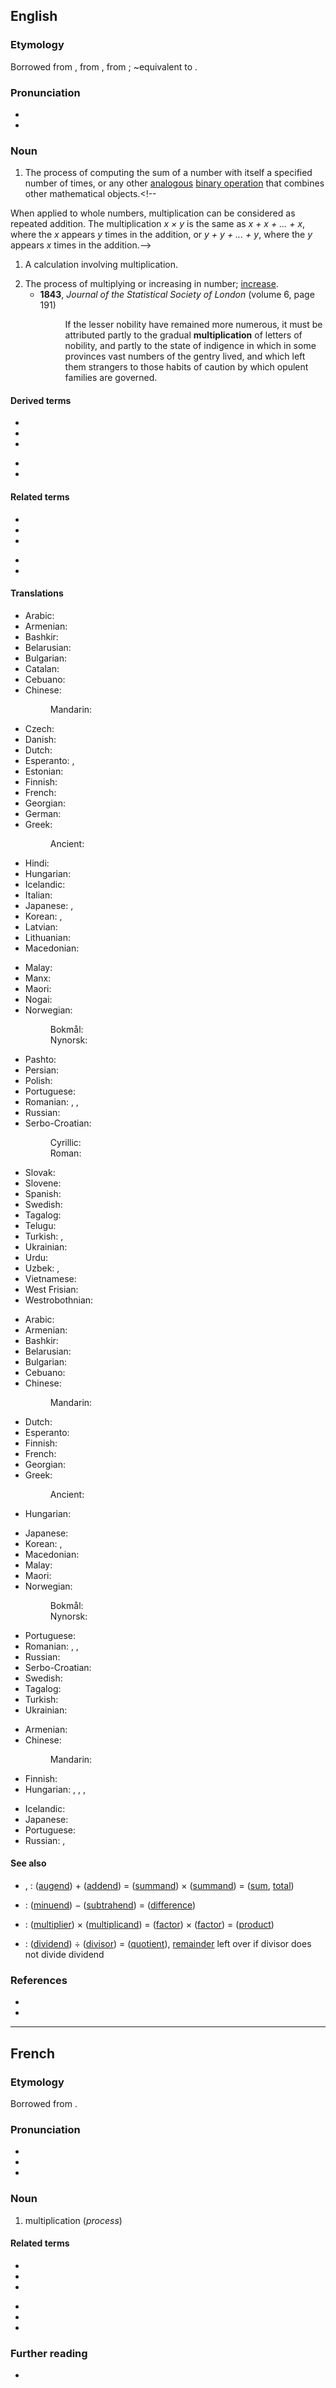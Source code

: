 ==English==
{{wikipedia}}

===Etymology===
Borrowed from {{bor|en|frm|-}}, from {{der|en|fro|multiplicacion}}, from {{der|en|la|multiplicatio|multiplicatio, multiplicationem}}; ~equivalent to {{suffix|en|multiplicate|ion}}.

===Pronunciation===
* {{IPA|en|/ˌmʌltɪplɪˈkeɪʃən/}}
* {{rhymes|en|eɪʃən}}

===Noun===
{{en-noun|~}}

# {{lb|en|uncountable|arithmetic}} The process of computing the sum of a number with itself a specified number of times, or any other [[analogous]] [[binary operation]] that combines other mathematical objects.<!--
When applied to whole numbers, multiplication can be considered as repeated addition. The multiplication ''x &times; y'' is the same as ''x + x + ... + x'', where the ''x'' appears ''y'' times in the addition, or ''y + y + ... + y'', where the ''y'' appears ''x'' times in the addition.-->
# {{lb|en|countable|arithmetic}} A calculation involving multiplication.
# The process of multiplying or increasing in number; [[increase]].
#* '''1843''', ''Journal of the Statistical Society of London'' (volume 6, page 191)
#*: If the lesser nobility have remained more numerous, it must be attributed partly to the gradual '''multiplication''' of letters of nobility, and partly to the state of indigence in which in some provinces vast numbers of the gentry lived, and which left them strangers to those habits of caution by which opulent families are governed.

====Derived terms====
{{der-top}}
* {{l|en|cross-multiplication}}
* {{l|en|demultiplication}}
* {{l|en|multiplication sign}}
{{der-mid}}
* {{l|en|multiplication table}}
* {{l|en|scalar multiplication}}
{{der-bottom}}

====Related terms====
{{rel-top}}
* {{l|en|multi-}}
* {{l|en|multiplicand}}
* {{l|en|multiplicative}}
{{rel-mid}}
* {{l|en|multiplicity}}
* {{l|en|multiply}}
{{rel-bottom}}

====Translations====
{{trans-top|process}}
* Arabic: {{t+|ar|ضَرْب|m}}
* Armenian: {{t+|hy|բազմապատկում}}
* Bashkir: {{t|ba|ҡабатлау|sc=Cyrl}}
* Belarusian: {{t|be|мно́жанне|n}}
* Bulgarian: {{t+|bg|умноже́ние|n}}
* Catalan: {{t+|ca|multiplicació|f}}
* Cebuano: {{t|ceb|pagpilo-pilo}}
* Chinese:
*: Mandarin: {{t+|cmn|乘法|tr=chéngfǎ}}
* Czech: {{t+|cs|násobení|n}}
* Danish: {{t+|da|multiplikation|c}}
* Dutch: {{t+|nl|vermenigvuldigen|n}}
* Esperanto: {{t|eo|multiplikado}}, {{t|eo|multipliko}}
* Estonian: {{t|et|korrutamine}}
* Finnish: {{t+|fi|kertolasku}}
* French: {{t+|fr|multiplication|f}}
* Georgian: {{t|ka|გამრავლება}}
* German: {{t+|de|Multiplikation|f}}
* Greek: {{t+|el|πολλαπλασιασμός|m}}
*: Ancient: {{t|grc|πολλαπλασιασμός|m}}
* Hindi: {{t+|hi|गुणा|m}}
* Hungarian: {{t+|hu|szorzás}}
* Icelandic: {{t+|is|margföldun|f}}
* Italian: {{t+|it|moltiplicazione|f}}
* Japanese: {{t+|ja|掛け算|tr=かけざん, kakezan}}, {{t|ja|乗法|tr=じょうほう, jōhō}}
* Korean: {{t+|ko|곱셈}}, {{t+|ko|승법}}
* Latvian: {{t|lv|reizināšana|f}}
* Lithuanian: {{t+|lt|daugyba|f}}
* Macedonian: {{t|mk|множење|n}}
{{trans-mid}}
* Malay: {{t|ms|pendaraban}}
* Manx: {{t|gv|yl-raghey|m}}
* Maori: {{t|mi|whakareanga}}
* Nogai: {{t|nog|керелев}}
* Norwegian:
*: Bokmål: {{t+|nb|multiplikasjon|m}}
*: Nynorsk: {{t|nn|multiplikasjon|m}}
* Pashto: {{t+|ps|ضرب|m|tr=zarb}}
* Persian: {{t+|fa|ضرب|tr=zarb}}
* Polish: {{t+|pl|mnożenie|n}}
* Portuguese: {{t+|pt|multiplicação|f}}
* Romanian: {{t+|ro|multiplicare|f}}, {{t+|ro|înmulțire}}, {{t+|ro|multiplicație|f}}
* Russian: {{t+|ru|умноже́ние|n}}
* Serbo-Croatian:
*: Cyrillic: {{t|sh|мно̀же̄ње|n}}
*: Roman: {{t+|sh|mnòžēnje|n}}
* Slovak: {{t|sk|násobenie|n}}
* Slovene: {{t|sl|množenje|n}}
* Spanish: {{t+|es|multiplicación|f}}
* Swedish: {{t+|sv|multiplikation|c}}
* Tagalog: {{t|tl|palaramihan}}
* Telugu: {{t+|te|గుణకారము}}
* Turkish: {{t+|tr|çarpma}}, {{t|tr|çarpma işlemi}}
* Ukrainian: {{t|uk|мно́ження|n}}
* Urdu: {{t|ur|ضرب|tr=zarb}}
* Uzbek: {{t+|uz|koʻpaytirish}}, {{t+|uz|koʻpaytirish}}
* Vietnamese: {{t+|vi|phép nhân}}
* West Frisian: {{t|fy|fermannichfâldiging}}
* Westrobothnian: {{t|gmq-bot|gaang|f}}
{{trans-bottom}}

{{trans-top|calculation}}
* Arabic: {{t+|ar|ضَرْب|m}}
* Armenian: {{t+|hy|բազմապատկում}}
* Bashkir: {{t|ba|ҡабатлау|sc=Cyrl}}
* Belarusian: {{t|be|мно́жанне|n}}
* Bulgarian: {{t+|bg|умноже́ние|n}}
* Cebuano: {{t|ceb|pagpilo-pilo}}
* Chinese:
*: Mandarin: {{t+|cmn|乘法|tr=chéngfǎ}}
* Dutch: {{t+|nl|vermenigvuldiging|f}}
* Esperanto: {{t|eo|multipliko}}
* Finnish: {{t+|fi|kertolasku}}
* French: {{t+|fr|multiplication|f}}
* Georgian: {{t|ka|გამრავლება}}
* Greek: {{t+|el|πολλαπλασιασμός|m}}
*: Ancient: {{t|grc|πολλαπλασιασμός|m}}
* Hungarian: {{t+|hu|szorzás}}
{{trans-mid}}
* Japanese: {{t|ja|乗法|tr=じょうほう, jōhō}}
* Korean: {{t+|ko|곱셈}}, {{t+|ko|승법}}
* Macedonian: {{t|mk|множење|n}}
* Malay: {{t|ms|pendaraban}}
* Maori: {{t|mi|whakareanga}}
* Norwegian:
*: Bokmål: {{t+|nb|multiplikasjon|m}}
*: Nynorsk: {{t|nn|multiplikasjon|m}}
* Portuguese: {{t+|pt|multiplicação|f}}
* Romanian: {{t+|ro|înmulțire|f}}, {{t+|ro|multiplicare|f}}, {{t+|ro|multiplicație|f}}
* Russian: {{t+|ru|умноже́ние|n}}
* Serbo-Croatian: {{t+|sh|množenje|n}}
* Swedish: {{t+|sv|multiplikation|c}}
* Tagalog: {{t|tl|palaramihan}}
* Turkish: {{t|tr|çarpma işlemi}}
* Ukrainian: {{t|uk|мно́ження|n}}
{{trans-bottom}}

{{trans-top|increasing in number}}
* Armenian: {{t+|hy|բազմացում}}
* Chinese:
*: Mandarin: {{t-needed|cmn}}
* Finnish: {{t+|fi|lisääntyminen}}
* Hungarian: {{t|hu|sokasodás}}, {{t+|hu|szaporodás}}, {{t+|hu|elterjedés}}, {{t|hu|megsokszorozódás}}
{{trans-mid}}
* Icelandic: {{t+|is|margföldun|f}}
* Japanese: {{t|ja|倍増|tr=ばいぞう, baizō}}
* Portuguese: {{t-needed|pt}}
* Russian: {{t+|ru|умноже́ние|n}}, {{t+|ru|увеличе́ние|n}}
{{trans-bottom}}

====See also====
* {{l|en|addition}}, {{l|en|summation}}: ([[augend]]) + ([[addend]]) = ([[summand]]) × ([[summand]]) = ([[sum]], [[total]])
* {{l|en|subtraction}}: ([[minuend]]) − ([[subtrahend]]) = ([[difference]])
* {{l|en|multiplication}}: ([[multiplier]]) × ([[multiplicand]]) = ([[factor]]) × ([[factor]]) = ([[product]])
* {{l|en|division}}: ([[dividend]]) ÷ ([[divisor]]) = ([[quotient]]), [[remainder]] left over if divisor does not divide dividend

===References===
* {{R:Century 1911}}
* {{R:OneLook}}

----

==French==

===Etymology===
Borrowed from {{bor|fr|la|multiplicatio|multiplicatio, multiplicationem}}.

===Pronunciation===
* {{fr-IPA}}
* {{audio|fr|Fr-multiplication-fr FR-Paris.ogg|Audio (Paris)}}
* {{audio|fr|LL-Q150 (fra)-WikiLucas00-multiplication.wav|Audio}}

===Noun===
{{fr-noun|f}}

# multiplication (''process'')

====Related terms====
{{rel-top}}
* {{l|fr|multi-}}
* {{l|fr|multiple}}
* {{l|fr|multiplicande}}
{{rel-mid}}
* {{l|fr|multiplicatif}}
* {{l|fr|multiplicité}}
* {{l|fr|multiplier}}
{{rel-bottom}}

===Further reading===
* {{R:TLFi}}